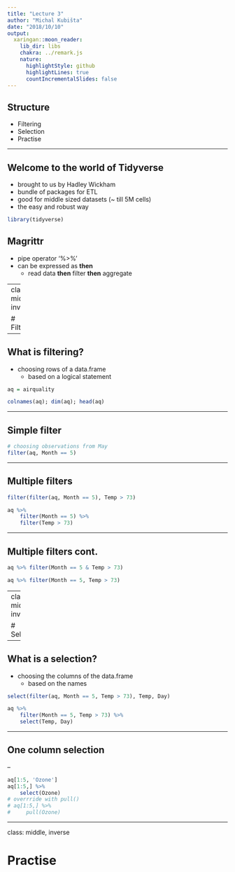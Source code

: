 ```yaml
---
title: "Lecture 3"
author: "Michal Kubišta"
date: "2018/10/10"
output:
  xaringan::moon_reader:
    lib_dir: libs
    chakra: ../remark.js
    nature:
      highlightStyle: github
      highlightLines: true
      countIncrementalSlides: false
---
```


## Structure
- Filtering
- Selection
- Practise

---

## Welcome to the world of Tidyverse
- brought to us by Hadley Wickham
- bundle of packages for ETL
- good for middle sized datasets (~ till 5M cells)
- the easy and robust way
```r
library(tidyverse)
```

## Magrittr
- pipe operator '%>%'
- can be expressed as **then**
  - read data **then** filter **then** aggregate

---
class: middle, inverse

# Filtering

---

## What is filtering?
- choosing rows of a data.frame
  - based on a logical statement

```r
aq = airquality

colnames(aq); dim(aq); head(aq)
```

---

## Simple filter
```r
# choosing observations from May
filter(aq, Month == 5)
```

---

## Multiple filters
```r
filter(filter(aq, Month == 5), Temp > 73)

aq %>% 
    filter(Month == 5) %>% 
    filter(Temp > 73)
```

---

## Multiple filters cont.
```r
aq %>% filter(Month == 5 & Temp > 73)

aq %>% filter(Month == 5, Temp > 73)
```

---
class: middle, inverse

# Selection

---

## What is a selection?
- choosing the columns of the data.frame
  - based on the names

```r
select(filter(aq, Month == 5, Temp > 73), Temp, Day)
```

```r
aq %>%
    filter(Month == 5, Temp > 73) %>% 
    select(Temp, Day)
```

---

## One column selection

--

```r
aq[1:5, 'Ozone']
aq[1:5,] %>% 
    select(Ozone)
# overrride with pull()
# aq[1:5,] %>% 
#     pull(Ozone)
```

---
class: middle, inverse

# Practise
